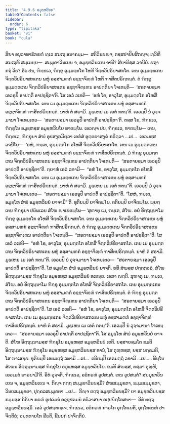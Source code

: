 ```yaml
---
title: "4.9.6 ອມູຬ຺ຫວິນຍ"
tableOfContents: false
sidebar:
  order: 6
type: "tipitaka"
basket: "vi"
book: "cula"
---
```



<DynamicBreadcrumb />

<Division number="237" book="cula">

<Paragraph number="974" book="cula">
ສິຍາ ອນຸວາທາຘິກຣຓໍ ທ຺ເວ ສມເຖ ອນາຄມ຺ມ—  ສຕິວິນຍຎ຺ຈ, ຕສ຺ສປາປິຍສິກຎ຺ຈ; ທ຺ວີຫິ ສມເຖຫິ ສມ຺ເມຍ຺ຍ—  ສມ຺ມຸຂາວິນເຍນ ຈ, ອມູຬ຺ຫວິນເຍນ ຈາຕິ? ສິຍາຕິສ຺ສ ວຈນີຍໍ. ຍຖາ ກຖໍ ວິຍ? ອິຘ ປນ, ຠິກ຺ຂເວ, ຠິກ຺ຂຸ ອຸມ຺ມຕ຺ຕໂກ ໂຫຕິ ຈິຕ຺ຕວິປຣິຍາສກໂຕ. ເຕນ ອຸມ຺ມຕ຺ຕເກນ ຈິຕ຺ຕວິປຣິຍາສກເຕນ ພຫຸໍ ອສ຺ສາມຓກໍ ອຊ຺ຌາຈິຓ຺ຓໍ ໂຫຕິ ຠາສິຕປຣິກ຺ກນ຺ຕໍ. ຕໍ ຠິກ຺ຂູ ອຸມ຺ມຕ຺ຕເກນ ຈິຕ຺ຕວິປຣິຍາສກເຕນ ອຊ຺ຌາຈິຓ຺ເຓນ ອາປຕ຺ຕິຍາ ໂຈເທນ຺ຕິ—  ‘ສຣຕາຍສ຺ມາ ເອວຣູປິໍ ອາປຕ຺ຕິໍ ອາປຊ຺ຊິຕາ’ຕິ. ໂສ ເອວໍ ວເທຕິ—  ‘ອຫໍ ໂຂ, ອາວຸໂສ, ອຸມ຺ມຕ຺ຕໂກ ອໂຫສິໍ ຈິຕ຺ຕວິປຣິຍາສກໂຕ. ເຕນ ເມ ອຸມ຺ມຕ຺ຕເກນ ຈິຕ຺ຕວິປຣິຍາສກເຕນ ພຫຸໍ ອສ຺ສາມຓກໍ ອຊ຺ຌາຈິຓ຺ຓໍ ຠາສິຕປຣິກ຺ກນ຺ຕໍ. ນາຫໍ ຕໍ ສຣາມິ. ມູຬ຺ເຫນ ເມ ເອຕໍ ກຕນ຺’ຕິ. ເອວມ຺ປິ ນໍ ວຸຈ຺ຈມານາ ໂຈເທນ຺ເຕວ—  ‘ສຣຕາຍສ຺ມາ ເອວຣູປິໍ ອາປຕ຺ຕິໍ ອາປຊ຺ຊິຕາ’ຕິ. ຕສ຺ສ ໂຂ, ຠິກ຺ຂເວ, ຠິກ຺ຂຸໂນ ອມູຬ຺ຫສ຺ສ ອມູຬ຺ຫວິນໂຍ ທາຕພ຺ໂພ. ເອວຎ຺ຈ ປນ, ຠິກ຺ຂເວ, ທາຕພ຺ໂພ—
</Paragraph>

<Paragraph number="975" book="cula">
ເຕນ, ຠິກ຺ຂເວ, ຠິກ຺ຂຸນາ ສໍຆໍ ອຸປສງ຺ກມິຕ຺ວາ ເອກໍສໍ ອຸຕ຺ຕຣາສງ຺ຄໍ ກຣິຕ຺ວາ …ເປ…  ເອວມສ຺ສ ວຈນີໂຍ—  ‘ອຫໍ, ຠນ຺ເຕ, ອຸມ຺ມຕ຺ຕໂກ ອໂຫສິໍ ຈິຕ຺ຕວິປຣິຍາສກໂຕ. ເຕນ ເມ ອຸມ຺ມຕ຺ຕເກນ ຈິຕ຺ຕວິປຣິຍາສກເຕນ ພຫຸໍ ອສ຺ສາມຓກໍ ອຊ຺ຌາຈິຓ຺ຓໍ ຠາສິຕປຣິກ຺ກນ຺ຕໍ. ມໍ ຠິກ຺ຂູ ອຸມ຺ມຕ຺ຕເກນ ຈິຕ຺ຕວິປຣິຍາສກເຕນ ອຊ຺ຌາຈິຓ຺ເຓນ ອາປຕ຺ຕິຍາ ໂຈເທນ຺ຕິ—  “ສຣຕາຍສ຺ມາ ເອວຣູປິໍ ອາປຕ຺ຕິໍ ອາປຊ຺ຊິຕາ”ຕິ. ຕ຺ຍາຫໍ ເອວໍ ວທາມິ—  “ອຫໍ ໂຂ, ອາວຸໂສ, ອຸມ຺ມຕ຺ຕໂກ ອໂຫສິໍ ຈິຕ຺ຕວິປຣິຍາສກໂຕ. ເຕນ ເມ ອຸມ຺ມຕ຺ຕເກນ ຈິຕ຺ຕວິປຣິຍາສກເຕນ ພຫຸໍ ອສ຺ສາມຓກໍ ອຊ຺ຌາຈິຓ຺ຓໍ ຠາສິຕປຣິກ຺ກນ຺ຕໍ. ນາຫໍ ຕໍ ສຣາມິ. ມູຬ຺ເຫນ ເມ ເອຕໍ ກຕນ຺”ຕິ. ເອວມ຺ປິ ມໍ ວຸຈ຺ຈມານາ ໂຈເທນ຺ເຕວ—  “ສຣຕາຍສ຺ມາ ເອວຣູປິໍ ອາປຕ຺ຕິໍ ອາປຊ຺ຊິຕາ”ຕິ. “ໂສຫໍ, ຠນ຺ເຕ, ອມູຬ຺ໂຫ ສໍຆໍ ອມູຬ຺ຫວິນຍໍ ຍາຈາມີ”’ຕິ. ທຸຕິຍມ຺ປິ ຍາຈິຕພ຺ໂພ. ຕຕິຍມ຺ປິ ຍາຈິຕພ຺ໂພ. ພ຺ຍຕ຺ເຕນ ຠິກ຺ຂຸນາ ປຏິພເລນ ສໍໂຆ ຎາເປຕພ຺ໂພ—
</Paragraph>

<Paragraph number="976" book="cula">
‘ສຸຓາຕຸ ເມ, ຠນ຺ເຕ, ສໍໂຆ. ອຍໍ ອິຕ຺ຖນ຺ນາໂມ ຠິກ຺ຂຸ ອຸມ຺ມຕ຺ຕໂກ ອໂຫສິ ຈິຕ຺ຕວິປຣິຍາສກໂຕ. ເຕນ ອຸມ຺ມຕ຺ຕເກນ ຈິຕ຺ຕວິປຣິຍາສກເຕນ ພຫຸໍ ອສ຺ສາມຓກໍ ອຊ຺ຌາຈິຓ຺ຓໍ ຠາສິຕປຣິກ຺ກນ຺ຕໍ. ຕໍ ຠິກ຺ຂູ ອຸມ຺ມຕ຺ຕເກນ ຈິຕ຺ຕວິປຣິຍາສກເຕນ ອຊ຺ຌາຈິຓ຺ເຓນ ອາປຕ຺ຕິຍາ ໂຈເທນ຺ຕິ—  “ສຣຕາຍສ຺ມາ ເອວຣູປິໍ ອາປຕ຺ຕິໍ ອາປຊ຺ຊິຕາ”ຕິ. ໂສ ເອວໍ ວເທຕິ—  “ອຫໍ ໂຂ, ອາວຸໂສ, ອຸມ຺ມຕ຺ຕໂກ ອໂຫສິໍ ຈິຕ຺ຕວິປຣິຍາສກໂຕ. ເຕນ ເມ ອຸມ຺ມຕ຺ຕເກນ ຈິຕ຺ຕວິປຣິຍາສກເຕນ ພຫຸໍ ອສ຺ສາມຓກໍ ອຊ຺ຌາຈິຓ຺ຓໍ ຠາສິຕປຣິກ຺ກນ຺ຕໍ. ນາຫໍ ຕໍ ສຣາມິ. ມູຬ຺ເຫນ ເມ ເອຕໍ ກຕນ຺”ຕິ. ເອວມ຺ປິ ນໍ ວຸຈ຺ຈມານາ ໂຈເທນ຺ເຕວ—  “ສຣຕາຍສ຺ມາ ເອວຣູປິໍ ອາປຕ຺ຕິໍ ອາປຊ຺ຊິຕາ”ຕິ. ໂສ ອມູຬ຺ໂຫ ສໍຆໍ ອມູຬ຺ຫວິນຍໍ ຍາຈຕິ. ຍທິ ສໍຆສ຺ສ ປຕ຺ຕກລ຺ລໍ, ສໍໂຆ ອິຕ຺ຖນ຺ນາມສ຺ສ ຠິກ຺ຂຸໂນ ອມູຬ຺ຫສ຺ສ ອມູຬ຺ຫວິນຍໍ ທເທຍ຺ຍ. ເອສາ ຎຕ຺ຕິ.
</Paragraph>

<Paragraph number="977" book="cula">
ສຸຓາຕຸ ເມ, ຠນ຺ເຕ, ສໍໂຆ. ອຍໍ ອິຕ຺ຖນ຺ນາໂມ ຠິກ຺ຂຸ ອຸມ຺ມຕ຺ຕໂກ ອໂຫສິ ຈິຕ຺ຕວິປຣິຍາສກໂຕ. ເຕນ ອຸມ຺ມຕ຺ຕເກນ ຈິຕ຺ຕວິປຣິຍາສກເຕນ ພຫຸໍ ອສ຺ສາມຓກໍ ອຊ຺ຌາຈິຓ຺ຓໍ ຠາສິຕປຣິກ຺ກນ຺ຕໍ. ຕໍ ຠິກ຺ຂູ ອຸມ຺ມຕ຺ຕເກນ ຈິຕ຺ຕວິປຣິຍາສກເຕນ ອຊ຺ຌາຈິຓ຺ເຓນ ອາປຕ຺ຕິຍາ ໂຈເທນ຺ຕິ—  “ສຣຕາຍສ຺ມາ ເອວຣູປິໍ ອາປຕ຺ຕິໍ ອາປຊ຺ຊິຕາ”ຕິ. ໂສ ເອວໍ ວເທຕິ—  “ອຫໍ ໂຂ, ອາວຸໂສ, ອຸມ຺ມຕ຺ຕໂກ ອໂຫສິໍ ຈິຕ຺ຕວິປຣິຍາສກໂຕ. ເຕນ ເມ ອຸມ຺ມຕ຺ຕເກນ ຈິຕ຺ຕວິປຣິຍາສກເຕນ ພຫຸໍ ອສ຺ສາມຓກໍ ອຊ຺ຌາຈິຓ຺ຓໍ ຠາສິຕປຣິກ຺ກນ຺ຕໍ. ນາຫໍ ຕໍ ສຣາມິ. ມູຬ຺ເຫນ ເມ ເອຕໍ ກຕນ຺”ຕິ. ເອວມ຺ປິ ນໍ ວຸຈ຺ຈມານາ ໂຈເທນ຺ເຕວ—  “ສຣຕາຍສ຺ມາ ເອວຣູປິໍ ອາປຕ຺ຕິໍ ອາປຊ຺ຊິຕາ”ຕິ. ໂສ ອມູຬ຺ໂຫ ສໍຆໍ ອມູຬ຺ຫວິນຍໍ ຍາຈຕິ. ສໍໂຆ ອິຕ຺ຖນ຺ນາມສ຺ສ ຠິກ຺ຂຸໂນ ອມູຬ຺ຫສ຺ສ ອມູຬ຺ຫວິນຍໍ ເທຕິ. ຍສ຺ສາຍສ຺ມໂຕ ຂມຕິ ອິຕ຺ຖນ຺ນາມສ຺ສ ຠິກ຺ຂຸໂນ ອມູຬ຺ຫສ຺ສ ອມູຬ຺ຫວິນຍສ຺ສ ທານໍ, ໂສ ຕຸຓ຺ຫສ຺ສ; ຍສ຺ສ ນກ຺ຂມຕິ, ໂສ ຠາເສຍ຺ຍ.
</Paragraph>

<Paragraph number="978" book="cula">
ທຸຕິຍມ຺ປິ ເອຕມຕ຺ຖໍ ວທາມິ …ເປ…  ຕຕິຍມ຺ປິ ເອຕມຕ຺ຖໍ ວທາມິ …ເປ… .
</Paragraph>

<Paragraph number="979" book="cula">
ທິນ຺ໂນ ສໍເຆນ ອິຕ຺ຖນ຺ນາມສ຺ສ ຠິກ຺ຂຸໂນ ອມູຬ຺ຫສ຺ສ ອມູຬ຺ຫວິນໂຍ. ຂມຕິ ສໍຆສ຺ສ, ຕສ຺ມາ ຕຸຓ຺ຫີ, ເອວເມຕໍ ຘາຣຍາມີ’ຕິ.
</Paragraph>

<Paragraph number="980" book="cula">
ອິທໍ ວຸຈ຺ຈຕິ, ຠິກ຺ຂເວ, ອຘິກຣຓໍ ວູປສນ຺ຕໍ. ເກນ ວູປສນ຺ຕໍ? ສມ຺ມຸຂາວິນເຍນ ຈ, ອມູຬ຺ຫວິນເຍນ ຈ. ກິຎ຺ຈ ຕຕ຺ຖ ສມ຺ມຸຂາວິນຍສ຺ມິໍ? ສໍຆສມ຺ມຸຂຕາ, ຘມ຺ມສມ຺ມຸຂຕາ, ວິນຍສມ຺ມຸຂຕາ, ປຸຄ຺ຄລສມ຺ມຸຂຕາ …ເປ…  ກິຎ຺ຈ ຕຕ຺ຖ ອມູຬ຺ຫວິນຍສ຺ມິໍ? ຍາ ອມູຬ຺ຫວິນຍສ຺ສ ກມ຺ມສ຺ສ ກິຣິຍາ ກຣຓໍ ອຸປຄມນໍ ອຊ຺ຌຸປຄມນໍ ອຘິວາສນາ ອປ຺ປຏິກ຺ໂກສນາ—  ອິທໍ ຕຕ຺ຖ ອມູຬ຺ຫວິນຍສ຺ມິໍ. ເອວໍ ວູປສນ຺ຕຎ຺ເຈ, ຠິກ຺ຂເວ, ອຘິກຣຓໍ ກາຣໂກ ອຸກ຺ໂກເຏຕິ, ອຸກ຺ໂກຏນກໍ ປາຈິຕ຺ຕິຍໍ; ຉນ຺ທທາຍໂກ ຂີຍຕິ, ຂີຍນກໍ ປາຈິຕ຺ຕິຍໍ.
</Paragraph>
</Division>
